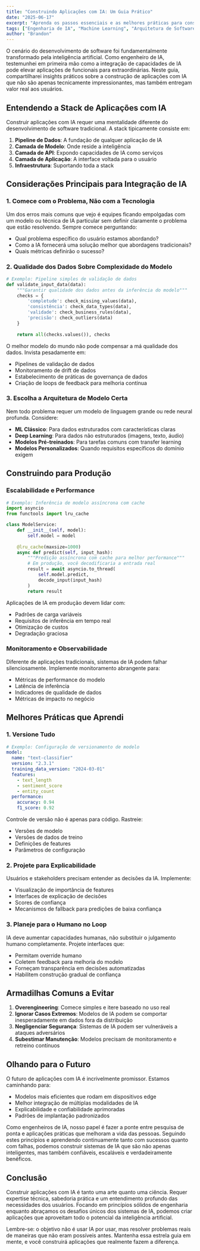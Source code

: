 ```yaml
---
title: "Construindo Aplicações com IA: Um Guia Prático"
date: "2025-06-17"
excerpt: "Aprenda os passos essenciais e as melhores práticas para construir aplicações com IA prontas para produção, desde a seleção do modelo até a implantação."
tags: ["Engenharia de IA", "Machine Learning", "Arquitetura de Software"]
author: "Brandon"
---
```


O cenário do desenvolvimento de software foi fundamentalmente transformado pela inteligência artificial. Como engenheiro de IA, testemunhei em primeira mão como a integração de capacidades de IA pode elevar aplicações de funcionais para extraordinárias. Neste guia, compartilharei insights práticos sobre a construção de aplicações com IA que não são apenas tecnicamente impressionantes, mas também entregam valor real aos usuários.

## Entendendo a Stack de Aplicações com IA

Construir aplicações com IA requer uma mentalidade diferente do desenvolvimento de software tradicional. A stack tipicamente consiste em:

1. **Pipeline de Dados**: A fundação de qualquer aplicação de IA
2. **Camada de Modelo**: Onde reside a inteligência
3. **Camada de API**: Expondo capacidades de IA como serviços
4. **Camada de Aplicação**: A interface voltada para o usuário
5. **Infraestrutura**: Suportando toda a stack

## Considerações Principais para Integração de IA

### 1. Comece com o Problema, Não com a Tecnologia

Um dos erros mais comuns que vejo é equipes ficando empolgadas com um modelo ou técnica de IA particular sem definir claramente o problema que estão resolvendo. Sempre comece perguntando:

- Qual problema específico do usuário estamos abordando?
- Como a IA fornecerá uma solução melhor que abordagens tradicionais?
- Quais métricas definirão o sucesso?

### 2. Qualidade dos Dados Sobre Complexidade do Modelo

```python
# Exemplo: Pipeline simples de validação de dados
def validate_input_data(data):
    """Garantir qualidade dos dados antes da inferência do modelo"""
    checks = {
        'completude': check_missing_values(data),
        'consistência': check_data_types(data),
        'validade': check_business_rules(data),
        'precisão': check_outliers(data)
    }
    
    return all(checks.values()), checks
```

O melhor modelo do mundo não pode compensar a má qualidade dos dados. Invista pesadamente em:

- Pipelines de validação de dados
- Monitoramento de drift de dados
- Estabelecimento de práticas de governança de dados
- Criação de loops de feedback para melhoria contínua

### 3. Escolha a Arquitetura de Modelo Certa

Nem todo problema requer um modelo de linguagem grande ou rede neural profunda. Considere:

- **ML Clássico**: Para dados estruturados com características claras
- **Deep Learning**: Para dados não estruturados (imagens, texto, áudio)
- **Modelos Pré-treinados**: Para tarefas comuns com transfer learning
- **Modelos Personalizados**: Quando requisitos específicos do domínio exigem

## Construindo para Produção

### Escalabilidade e Performance

```python
# Exemplo: Inferência de modelo assíncrona com cache
import asyncio
from functools import lru_cache

class ModelService:
    def __init__(self, model):
        self.model = model
        
    @lru_cache(maxsize=1000)
    async def predict(self, input_hash):
        """Predição assíncrona com cache para melhor performance"""
        # Em produção, você decodificaria a entrada real
        result = await asyncio.to_thread(
            self.model.predict, 
            decode_input(input_hash)
        )
        return result
```

Aplicações de IA em produção devem lidar com:

- Padrões de carga variáveis
- Requisitos de inferência em tempo real
- Otimização de custos
- Degradação graciosa

### Monitoramento e Observabilidade

Diferente de aplicações tradicionais, sistemas de IA podem falhar silenciosamente. Implemente monitoramento abrangente para:

- Métricas de performance do modelo
- Latência de inferência
- Indicadores de qualidade de dados
- Métricas de impacto no negócio

## Melhores Práticas que Aprendi

### 1. Versione Tudo

```yaml
# Exemplo: Configuração de versionamento de modelo
model:
  name: "text-classifier"
  version: "2.3.1"
  training_data_version: "2024-03-01"
  features:
    - text_length
    - sentiment_score
    - entity_count
  performance:
    accuracy: 0.94
    f1_score: 0.92
```

Controle de versão não é apenas para código. Rastreie:

- Versões de modelo
- Versões de dados de treino
- Definições de features
- Parâmetros de configuração

### 2. Projete para Explicabilidade

Usuários e stakeholders precisam entender as decisões da IA. Implemente:

- Visualização de importância de features
- Interfaces de explicação de decisões
- Scores de confiança
- Mecanismos de fallback para predições de baixa confiança

### 3. Planeje para o Humano no Loop

IA deve aumentar capacidades humanas, não substituir o julgamento humano completamente. Projete interfaces que:

- Permitam override humano
- Coletem feedback para melhoria do modelo
- Forneçam transparência em decisões automatizadas
- Habilitem construção gradual de confiança

## Armadilhas Comuns a Evitar

1. **Overengineering**: Comece simples e itere baseado no uso real
2. **Ignorar Casos Extremos**: Modelos de IA podem se comportar inesperadamente em dados fora da distribuição
3. **Negligenciar Segurança**: Sistemas de IA podem ser vulneráveis a ataques adversários
4. **Subestimar Manutenção**: Modelos precisam de monitoramento e retreino contínuos

## Olhando para o Futuro

O futuro de aplicações com IA é incrivelmente promissor. Estamos caminhando para:

- Modelos mais eficientes que rodam em dispositivos edge
- Melhor integração de múltiplas modalidades de IA
- Explicabilidade e confiabilidade aprimoradas
- Padrões de implantação padronizados

Como engenheiros de IA, nosso papel é fazer a ponte entre pesquisa de ponta e aplicações práticas que melhoram a vida das pessoas. Seguindo estes princípios e aprendendo continuamente tanto com sucessos quanto com falhas, podemos construir sistemas de IA que são não apenas inteligentes, mas também confiáveis, escaláveis e verdadeiramente benéficos.

## Conclusão

Construir aplicações com IA é tanto uma arte quanto uma ciência. Requer expertise técnica, sabedoria prática e um entendimento profundo das necessidades dos usuários. Focando em princípios sólidos de engenharia enquanto abraçamos os desafios únicos dos sistemas de IA, podemos criar aplicações que aproveitam todo o potencial da inteligência artificial.

Lembre-se: o objetivo não é usar IA por usar, mas resolver problemas reais de maneiras que não eram possíveis antes. Mantenha essa estrela guia em mente, e você construirá aplicações que realmente fazem a diferença.